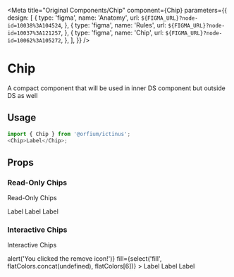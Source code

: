 
<Meta
  title="Original Components/Chip"
  component={Chip}
  parameters={{
    design: [
      {
        type: 'figma',
        name: 'Anatomy',
        url: `${FIGMA_URL}?node-id=10038%3A104524`,
      },
      {
        type: 'figma',
        name: 'Rules',
        url: `${FIGMA_URL}?node-id=10037%3A121257`,
      },
      {
        type: 'figma',
        name: 'Chip',
        url: `${FIGMA_URL}?node-id=10062%3A105272`,
      },
    ],
  }}
/>

# Chip

A compact component that will be used in inner DS component but outside DS as well

## Usage

```js
import { Chip } from '@orfium/ictinus';
<Chip>Label</Chip>;
```

## Props

<Props of={Chip} />

### Read-Only Chips

Read-Only Chips

<Preview>
  <Story name="Read-Only Chips">
    <Stack>
      <Chip fill={select('fill', flatColors.concat(undefined), flatColors[3])}>Label</Chip>
      <Chip
        fill={select('fill', flatColors.concat(undefined), flatColors[3])}
        thumbnail={{ src: '', name: 'KN' }}
      >
        Label
      </Chip>
      <Chip
        thumbnail={{ src: 'https://mui.com/static/images/avatar/1.jpg', name: 'J' }}
        fill={select('fill', flatColors.concat(undefined), flatColors[3])}
      >
        Label
      </Chip>
    </Stack>
  </Story>
</Preview>

### Interactive Chips

Interactive Chips

<Preview>
  <Story name="Interactive Chips">
    <Stack>
      <Chip
        styleType={'interactive'}
        onClear={() => alert('You clicked the remove icon!')}
        fill={select('fill', flatColors.concat(undefined), flatColors[6])}
      >
        Label
      </Chip>
      <ChipShowcase
        styleType={'interactive'}
        isChecked
        fill={select('fill', flatColors.concat(undefined), flatColors[6])}
      >
        Label
      </ChipShowcase>
      <ChipShowcase
        styleType={'interactive'}
        badgeNumber={5}
        fill={select('fill', flatColors.concat(undefined), flatColors[6])}
      >
        Label
      </ChipShowcase>
    </Stack>
  </Story>
</Preview>

<!-- # Chip with Icons

Chip with Icons
<Preview>
  <Story name="Chip with Icons">
    <Stack>
      <ChipShowcase
        fill={select('fill', flatColors.concat(undefined), flatColors[0])}
      >
        <div>{text('text', 'Label')}</div>
      </ChipShowcase>
    </Stack>
  </Story>
</Preview> -->
